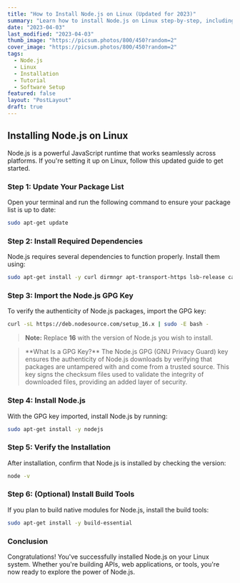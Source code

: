 ```yaml
---
title: "How to Install Node.js on Linux (Updated for 2023)"
summary: "Learn how to install Node.js on Linux step-by-step, including updating your package list, installing dependencies, importing the GPG key, and verifying your installation."
date: "2023-04-03"
last_modified: "2023-04-03"
thumb_image: "https://picsum.photos/800/450?random=2"
cover_image: "https://picsum.photos/800/450?random=2"
tags:
  - Node.js
  - Linux
  - Installation
  - Tutorial
  - Software Setup
featured: false
layout: "PostLayout"
draft: true
---
```


## Installing Node.js on Linux

Node.js is a powerful JavaScript runtime that works seamlessly across platforms. If you're setting it up on Linux, follow this updated guide to get started.

### Step 1: Update Your Package List

Open your terminal and run the following command to ensure your package list is up to date:

```bash
sudo apt-get update
```

### Step 2: Install Required Dependencies

Node.js requires several dependencies to function properly. Install them using:

```bash
sudo apt-get install -y curl dirmngr apt-transport-https lsb-release ca-certificates
```

### Step 3: Import the Node.js GPG Key

To verify the authenticity of Node.js packages, import the GPG key:

```bash
curl -sL https://deb.nodesource.com/setup_16.x | sudo -E bash -
```

> **Note:** Replace **16** with the version of Node.js you wish to install.

<blockquote>
**What Is a GPG Key?**
The Node.js GPG (GNU Privacy Guard) key ensures the authenticity of Node.js downloads by verifying that packages are untampered with and come from a trusted source. This key signs the checksum files used to validate the integrity of downloaded files, providing an added layer of security.
</blockquote>

### Step 4: Install Node.js

With the GPG key imported, install Node.js by running:

```bash
sudo apt-get install -y nodejs
```

### Step 5: Verify the Installation

After installation, confirm that Node.js is installed by checking the version:

```bash
node -v
```

### Step 6: (Optional) Install Build Tools

If you plan to build native modules for Node.js, install the build tools:

```bash
sudo apt-get install -y build-essential
```

### Conclusion

Congratulations! You've successfully installed Node.js on your Linux system. Whether you're building APIs, web applications, or tools, you're now ready to explore the power of Node.js.
